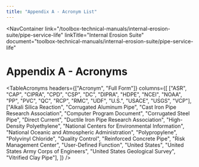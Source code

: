 ```yaml
---
title: "Appendix A - Acronym List"
---
```



<NavContainer 
  link="/toolbox-technical-manuals/internal-erosion-suite/pipe-service-life"
  linkTitle="Internal Erosion Suite"
  document="toolbox-technical-manuals/internal-erosion-suite/pipe-service-life"
></NavContainer>

# Appendix A - Acronyms

<TableAcronyms 
  headers={["Acronym", "Full Form"]}
  columns={[
  ["ASR", "CAP", "CIPRA", "CPD", "CSP", "DC", "DIPRA", "HDPE", "NCEI", "NOAA", "PP", "PVC", "QC", "RCP", "RMC", "UDF", "U.S.", "USACE", "USGS", "VCP"],
  ["Alkali Silica Reaction", "Corrugated Aluminum Pipe", "Cast Iron Pipe Research Association", "Computer Program Document", "Corrugated Steel Pipe",
  "Direct Current", "Ductile Iron Pipe Research Association", "High-Density Polyethylene", "National Centers for Environmental Information",
  "National Oceanic and Atmospheric Administration", "Polypropylene", "Polyvinyl Chloride", "Quality Control", "Reinforced Concrete Pipe",
  "Risk Management Center", "User-Defined Function", "United States", "United States Army Corps of Engineers", "United States Geological Survey",
  "Vitrified Clay Pipe"],
]}
/>

<CitationFootnote />